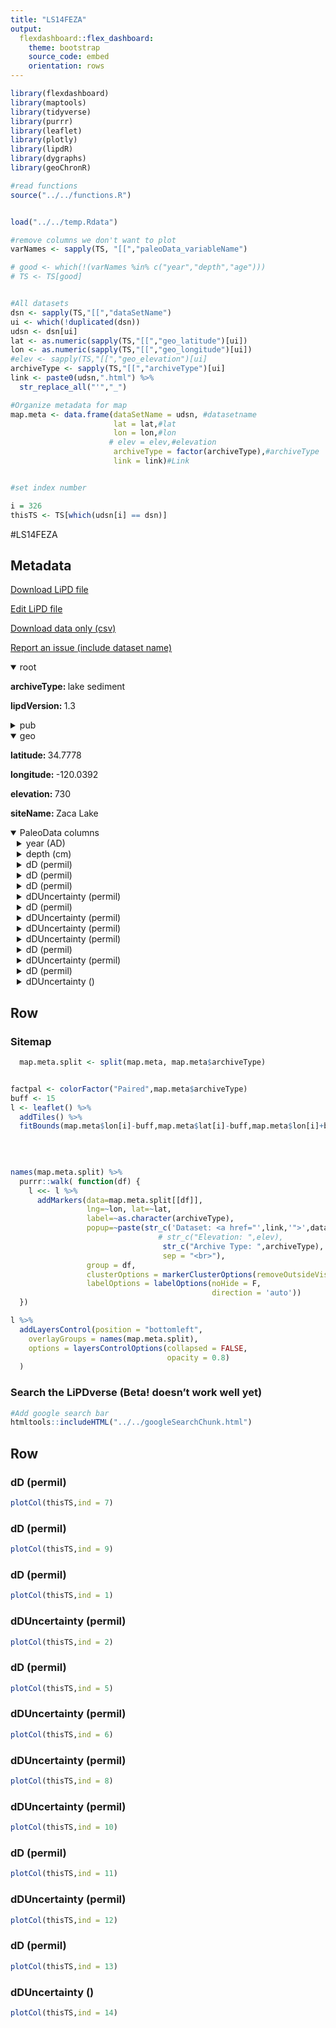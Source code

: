 ```yaml
---
title: "LS14FEZA"
output: 
  flexdashboard::flex_dashboard:
    theme: bootstrap
    source_code: embed
    orientation: rows
---
```


```r
library(flexdashboard)
library(maptools)
library(tidyverse)
library(purrr)
library(leaflet)
library(plotly)
library(lipdR)
library(dygraphs)
library(geoChronR)

#read functions
source("../../functions.R")


load("../../temp.Rdata")

#remove columns we don't want to plot
varNames <- sapply(TS, "[[","paleoData_variableName")

# good <- which(!(varNames %in% c("year","depth","age")))
# TS <- TS[good]


#All datasets
dsn <- sapply(TS,"[[","dataSetName")
ui <- which(!duplicated(dsn))
udsn <- dsn[ui]
lat <- as.numeric(sapply(TS,"[[","geo_latitude")[ui])
lon <- as.numeric(sapply(TS,"[[","geo_longitude")[ui])
#elev <- sapply(TS,"[[","geo_elevation")[ui]
archiveType <- sapply(TS,"[[","archiveType")[ui]
link <- paste0(udsn,".html") %>% 
  str_replace_all("'","_")

#Organize metadata for map
map.meta <- data.frame(dataSetName = udsn, #datasetname
                       lat = lat,#lat
                       lon = lon,#lon
                      # elev = elev,#elevation
                       archiveType = factor(archiveType),#archiveType
                       link = link)#Link


#set index number

i = 326
thisTS <- TS[which(udsn[i] == dsn)]
```
#LS14FEZA

Metadata {.sidebar}
-------------------------------------
[Download LiPD file](LS14FEZA.lpd)
            

[Edit LiPD file](http://lipd.net/playground?source=http://lipdverse.org/iso2kv0_11_0/LS14FEZA.lpd)
            

[Download data only (csv)](LS14FEZA.csv)
            

[Report an issue (include dataset name)](https://github.com/nickmckay/LiPDverse/issues)

<details open style="margin-left: 0px">
<summary>root</summary>
<p style="margin-left: 0px"><strong>archiveType: </strong>lake sediment
<p style="margin-left: 0px"><strong>lipdVersion: </strong>1.3
</details>
<details>
<summary>pub</summary>
<details style="margin-left: 10px">
<summary>pub1</summary>
<p style="margin-left: 10px"><strong>author: </strong>Feakins, Sarah J. , Kirby, Matthew E. , Cheetham, Michael I. , Ibarra, Yadira , Zimmerman, Susan R.H.
<p style="margin-left: 10px"><strong>pubYear: </strong>NA
<p style="margin-left: 10px"><strong>DOI: </strong>10.1016/j.orggeochem.2013.10.015
</details>
<details style="margin-left: 10px">
<summary>pub2</summary>
<p style="margin-left: 10px"><strong>pubYear: </strong>NA
</details>
</details>
<details open style="margin-left: 0px">
<summary>geo</summary>
<p style="margin-left: 0px"><strong>latitude: </strong>34.7778
<p style="margin-left: 0px"><strong>longitude: </strong>-120.0392
<p style="margin-left: 0px"><strong>elevation: </strong>730
<p style="margin-left: 0px"><strong>siteName: </strong>Zaca Lake
</details>
<details open>
<summary>PaleoData columns</summary>
<details style="margin-left: 10px">
<summary>year (AD)</summary>
<p style="margin-left: 10px"><strong>TSid: </strong>MAT0ee6aa23ee
<p style="margin-left: 10px"><strong>variableName: </strong>year
<p style="margin-left: 10px"><strong>units: </strong>AD
<p style="margin-left: 10px"><strong>description: </strong>Year AD
</details>
<details style="margin-left: 10px">
<summary>depth (cm)</summary>
<p style="margin-left: 10px"><strong>TSid: </strong>MATe175dfba95
<p style="margin-left: 10px"><strong>variableName: </strong>depth
<p style="margin-left: 10px"><strong>units: </strong>cm
<p style="margin-left: 10px"><strong>description: </strong>depth
</details>
<details style="margin-left: 10px">
<summary>dD (permil)</summary>
<p style="margin-left: 10px"><strong>TSid: </strong>LS14FEZA01C
<p style="margin-left: 10px"><strong>variableName: </strong>dD
<p style="margin-left: 10px"><strong>units: </strong>permil
<p style="margin-left: 10px"><strong>description: </strong>terrestrial biomarker
<details>
<summary>interpretation</summary>
<details style="margin-left: 20px">
<summary>1</summary>
<p style="margin-left: 20px"><strong>basis: </strong>These changes in moisture source have been further linked to SST anomalies (SSTa) in the Kuroshio Extension region of the N Pacific, which exerts steering on atmo- spheric circulation and hence moisture sources to the west coast of N America. ... These positive excursions may be linked to warm Kuroshio Extension SSTa, driv- ing greater amplitude waves in the circulation over the N Pacific entraining subtropical moisture sources but generally associated with drier conditions in coastal southern California. Conversely negative isotopic excursions centered on 300 and 800 yr BP may correspond to more N Pacific moisture flux and wetter conditions in coastal southern California, the former of these perhaps associ- ated with the Little Ice Age. In combination with other proxies recording wet/dry climate regime shifts, the information on mois- ture source from precipitation isotopes may thus be particularly helpful in understanding the dynamical causes of hydroclimate shifts. Warm SST anomaly --> less moisture flux -->more enriched precipitation. "Elevated dD values indi- cate more (sub)tropical moisture sources and/or drier conditions, whereas lower dD values are consistent with N Pacific moisture sources and/or more antecedent precipitation. "
<p style="margin-left: 20px"><strong>interpDirection: </strong>decrease
<p style="margin-left: 20px"><strong>scope: </strong>climate
<p style="margin-left: 20px"><strong>variable: </strong>Moisture flux from the subtropical North Pacific (driven by SST anomalies in the Kuroshio Extension region)
<p style="margin-left: 20px"><strong>direction: </strong>decrease
</details>
<details style="margin-left: 20px">
<summary>2</summary>
<p style="margin-left: 20px"><strong>basis: </strong>SEASONALITY: "First, during water uptake, plants are expected to sample the spring growing season precipitation, at the end of the wet season [October-March], as the temperature warms up and before the dry summer months (Feakins and Sessions, 2010; Kahmen et al., 2011; Tipple et al., 2013). During this time, the plants may record the isotopic signature of just a few storms each year heightening variability; however, sedimentary samples integrating a decade might average the signal from > 20 storms. " PARAMETER: "Paleoclimatic interpretation of the precipitation isotopic history recorded in the Crystal Cave has been suggested to record changes in moisture source primarily and local amount effect secondarily (McCabe-Glynn et al., 2013). ... Our record provides an extension of the Crystal Cave isotopic record, from a more southerly coastal location, but likely also records interdecadal variability in the same processes. ... We suggest that the plant leaf wax record preferentially captures spring precipitation isotopic anomalies integrated over decades, providing a sensitive record of atmospheric circulation and moisture source changes. "
<p style="margin-left: 20px"><strong>direction: </strong>positive
<p style="margin-left: 20px"><strong>inferredMaterial: </strong>soil water
<p style="margin-left: 20px"><strong>integrationTimeBasis: </strong>Rapid transfer from plant to sediment is likely within the small, steep-sided watershed, suggesting that the leaf wax record would be capable of reconstructing up to decadal resolution variation in leaf wax dD values.
<p style="margin-left: 20px"><strong>integrationTimeUnits: </strong>years
<p style="margin-left: 20px"><strong>rank: </strong>1
<p style="margin-left: 20px"><strong>scope: </strong>isotope
<p style="margin-left: 20px"><strong>seasonality: </strong>spring
<p style="margin-left: 20px"><strong>variable: </strong>P_isotope
<p style="margin-left: 20px"><strong>coefficient: </strong>NA
<p style="margin-left: 20px"><strong>fraction: </strong>NA
</details>
<details style="margin-left: 20px">
<summary>3</summary>
<p style="margin-left: 20px"><strong>basis: </strong>SEASONALITY: "First, during water uptake, plants are expected to sample the spring growing season precipitation, at the end of the wet season [October-March], as the temperature warms up and before the dry summer months (Feakins and Sessions, 2010; Kahmen et al., 2011; Tipple et al., 2013). During this time, the plants may record the isotopic signature of just a few storms each year heightening variability; however, sedimentary samples integrating a decade might average the signal from > 20 storms. " PARAMETER: "Paleoclimatic interpretation of the precipitation isotopic history recorded in the Crystal Cave has been suggested to record changes in moisture source primarily and local amount effect secondarily (McCabe-Glynn et al., 2013). ... Our record provides an extension of the Crystal Cave isotopic record, from a more southerly coastal location, but likely also records interdecadal variability in the same processes."
<p style="margin-left: 20px"><strong>rank: </strong>2
<p style="margin-left: 20px"><strong>scope: </strong>isotope
<p style="margin-left: 20px"><strong>seasonality: </strong>spring
<p style="margin-left: 20px"><strong>variable: </strong>P_amount
<p style="margin-left: 20px"><strong>coefficient: </strong>NA
<p style="margin-left: 20px"><strong>fraction: </strong>NA
</details>
<details style="margin-left: 20px">
<summary>4</summary>
<p style="margin-left: 20px"><strong>basis: </strong>Secondly, plant community changes in the catchment (or other ecological changes) may influence the dD record. Vegetation changes could reasonably have an influence on the mean catchment ewax/precip that lasts for decades, so this mecha- nism might operate too slowly to explain sample-to-sample vari- ability in the sediment, although it may contribute to the multi- decadal variability. We observed abundance variation in homo- logues downcore (Fig. 5), which could be consistent with ecological changes influencing dD values; however, the non-unique chain length distributions of different plant species (Bush and McIner- ney, 2013) make it impossible to draw unique solutions here.
<p style="margin-left: 20px"><strong>rank: </strong>3
<p style="margin-left: 20px"><strong>scope: </strong>isotope
<p style="margin-left: 20px"><strong>variable: </strong>plant community composition
<p style="margin-left: 20px"><strong>coefficient: </strong>NA
<p style="margin-left: 20px"><strong>fraction: </strong>NA
</details>
</details>
</details>
<details style="margin-left: 10px">
<summary>dD (permil)</summary>
<p style="margin-left: 10px"><strong>TSid: </strong>LS14FEZA01D
<p style="margin-left: 10px"><strong>variableName: </strong>dD
<p style="margin-left: 10px"><strong>units: </strong>permil
<p style="margin-left: 10px"><strong>description: </strong>terrestrial biomarker
<details>
<summary>interpretation</summary>
<details style="margin-left: 20px">
<summary>1</summary>
<p style="margin-left: 20px"><strong>basis: </strong>These changes in moisture source have been further linked to SST anomalies (SSTa) in the Kuroshio Extension region of the N Pacific, which exerts steering on atmo- spheric circulation and hence moisture sources to the west coast of N America. ... These positive excursions may be linked to warm Kuroshio Extension SSTa, driv- ing greater amplitude waves in the circulation over the N Pacific entraining subtropical moisture sources but generally associated with drier conditions in coastal southern California. Conversely negative isotopic excursions centered on 300 and 800 yr BP may correspond to more N Pacific moisture flux and wetter conditions in coastal southern California, the former of these perhaps associ- ated with the Little Ice Age. In combination with other proxies recording wet/dry climate regime shifts, the information on mois- ture source from precipitation isotopes may thus be particularly helpful in understanding the dynamical causes of hydroclimate shifts. Warm SST anomaly --> less moisture flux -->more enriched precipitation. "Elevated dD values indi- cate more (sub)tropical moisture sources and/or drier conditions, whereas lower dD values are consistent with N Pacific moisture sources and/or more antecedent precipitation. "
<p style="margin-left: 20px"><strong>interpDirection: </strong>decrease
<p style="margin-left: 20px"><strong>scope: </strong>climate
<p style="margin-left: 20px"><strong>variable: </strong>Moisture flux from the subtropical North Pacific (driven by SST anomalies in the Kuroshio Extension region)
<p style="margin-left: 20px"><strong>direction: </strong>decrease
</details>
<details style="margin-left: 20px">
<summary>2</summary>
<p style="margin-left: 20px"><strong>basis: </strong>SEASONALITY: "First, during water uptake, plants are expected to sample the spring growing season precipitation, at the end of the wet season [October-March], as the temperature warms up and before the dry summer months (Feakins and Sessions, 2010; Kahmen et al., 2011; Tipple et al., 2013). During this time, the plants may record the isotopic signature of just a few storms each year heightening variability; however, sedimentary samples integrating a decade might average the signal from > 20 storms. " PARAMETER: "Paleoclimatic interpretation of the precipitation isotopic history recorded in the Crystal Cave has been suggested to record changes in moisture source primarily and local amount effect secondarily (McCabe-Glynn et al., 2013). ... Our record provides an extension of the Crystal Cave isotopic record, from a more southerly coastal location, but likely also records interdecadal variability in the same processes. ... We suggest that the plant leaf wax record preferentially captures spring precipitation isotopic anomalies integrated over decades, providing a sensitive record of atmospheric circulation and moisture source changes. "
<p style="margin-left: 20px"><strong>direction: </strong>positive
<p style="margin-left: 20px"><strong>inferredMaterial: </strong>soil water
<p style="margin-left: 20px"><strong>integrationTimeBasis: </strong>Rapid transfer from plant to sediment is likely within the small, steep-sided watershed, suggesting that the leaf wax record would be capable of reconstructing up to decadal resolution variation in leaf wax dD values.
<p style="margin-left: 20px"><strong>integrationTimeUnits: </strong>years
<p style="margin-left: 20px"><strong>rank: </strong>1
<p style="margin-left: 20px"><strong>scope: </strong>isotope
<p style="margin-left: 20px"><strong>seasonality: </strong>spring
<p style="margin-left: 20px"><strong>variable: </strong>P_isotope
<p style="margin-left: 20px"><strong>coefficient: </strong>NA
<p style="margin-left: 20px"><strong>fraction: </strong>NA
</details>
<details style="margin-left: 20px">
<summary>3</summary>
<p style="margin-left: 20px"><strong>basis: </strong>SEASONALITY: "First, during water uptake, plants are expected to sample the spring growing season precipitation, at the end of the wet season [October-March], as the temperature warms up and before the dry summer months (Feakins and Sessions, 2010; Kahmen et al., 2011; Tipple et al., 2013). During this time, the plants may record the isotopic signature of just a few storms each year heightening variability; however, sedimentary samples integrating a decade might average the signal from > 20 storms. " PARAMETER: "Paleoclimatic interpretation of the precipitation isotopic history recorded in the Crystal Cave has been suggested to record changes in moisture source primarily and local amount effect secondarily (McCabe-Glynn et al., 2013). ... Our record provides an extension of the Crystal Cave isotopic record, from a more southerly coastal location, but likely also records interdecadal variability in the same processes."
<p style="margin-left: 20px"><strong>rank: </strong>2
<p style="margin-left: 20px"><strong>scope: </strong>isotope
<p style="margin-left: 20px"><strong>seasonality: </strong>spring
<p style="margin-left: 20px"><strong>variable: </strong>P_amount
<p style="margin-left: 20px"><strong>coefficient: </strong>NA
<p style="margin-left: 20px"><strong>fraction: </strong>NA
</details>
<details style="margin-left: 20px">
<summary>4</summary>
<p style="margin-left: 20px"><strong>basis: </strong>Secondly, plant community changes in the catchment (or other ecological changes) may influence the dD record. Vegetation changes could reasonably have an influence on the mean catchment ewax/precip that lasts for decades, so this mecha- nism might operate too slowly to explain sample-to-sample vari- ability in the sediment, although it may contribute to the multi- decadal variability. We observed abundance variation in homo- logues downcore (Fig. 5), which could be consistent with ecological changes influencing dD values; however, the non-unique chain length distributions of different plant species (Bush and McIner- ney, 2013) make it impossible to draw unique solutions here.
<p style="margin-left: 20px"><strong>rank: </strong>3
<p style="margin-left: 20px"><strong>scope: </strong>isotope
<p style="margin-left: 20px"><strong>variable: </strong>plant community composition
<p style="margin-left: 20px"><strong>coefficient: </strong>NA
<p style="margin-left: 20px"><strong>fraction: </strong>NA
</details>
</details>
</details>
<details style="margin-left: 10px">
<summary>dD (permil)</summary>
<p style="margin-left: 10px"><strong>TSid: </strong>LS14FEZA01F
<p style="margin-left: 10px"><strong>variableName: </strong>dD
<p style="margin-left: 10px"><strong>units: </strong>permil
<p style="margin-left: 10px"><strong>description: </strong>biomarkers
<details>
<summary>interpretation</summary>
<details style="margin-left: 20px">
<summary>1</summary>
<p style="margin-left: 20px"><strong>scope: </strong>climate
</details>
<details style="margin-left: 20px">
<summary>2</summary>
<p style="margin-left: 20px"><strong>inferredMaterial: </strong>not interpreted
<p style="margin-left: 20px"><strong>scope: </strong>isotope
<p style="margin-left: 20px"><strong>coefficient: </strong>NA
<p style="margin-left: 20px"><strong>fraction: </strong>NA
<p style="margin-left: 20px"><strong>rank: </strong>NA
</details>
<details style="margin-left: 20px">
<summary>3</summary>
<p style="margin-left: 20px"><strong>coefficient: </strong>NA
<p style="margin-left: 20px"><strong>fraction: </strong>NA
<p style="margin-left: 20px"><strong>rank: </strong>NA
<p style="margin-left: 20px"><strong>scope: </strong>isotope
</details>
<details style="margin-left: 20px">
<summary>4</summary>
<p style="margin-left: 20px"><strong>coefficient: </strong>NA
<p style="margin-left: 20px"><strong>fraction: </strong>NA
<p style="margin-left: 20px"><strong>rank: </strong>NA
<p style="margin-left: 20px"><strong>scope: </strong>isotope
</details>
</details>
</details>
<details style="margin-left: 10px">
<summary>dDUncertainty (permil)</summary>
<p style="margin-left: 10px"><strong>TSid: </strong>LPDd239c4652
<p style="margin-left: 10px"><strong>variableName: </strong>dDUncertainty
<p style="margin-left: 10px"><strong>units: </strong>permil
<p style="margin-left: 10px"><strong>description: </strong>stdev of d2H measurements
<details>
<summary>interpretation</summary>
<details style="margin-left: 20px">
<summary>1</summary>
<p style="margin-left: 20px"><strong>scope: </strong>climate
</details>
<details style="margin-left: 20px">
<summary>2</summary>
<p style="margin-left: 20px"><strong>coefficient: </strong>NA
<p style="margin-left: 20px"><strong>fraction: </strong>NA
<p style="margin-left: 20px"><strong>rank: </strong>NA
<p style="margin-left: 20px"><strong>scope: </strong>isotope
</details>
<details style="margin-left: 20px">
<summary>3</summary>
<p style="margin-left: 20px"><strong>coefficient: </strong>NA
<p style="margin-left: 20px"><strong>fraction: </strong>NA
<p style="margin-left: 20px"><strong>rank: </strong>NA
<p style="margin-left: 20px"><strong>scope: </strong>isotope
</details>
<details style="margin-left: 20px">
<summary>4</summary>
<p style="margin-left: 20px"><strong>coefficient: </strong>NA
<p style="margin-left: 20px"><strong>fraction: </strong>NA
<p style="margin-left: 20px"><strong>rank: </strong>NA
<p style="margin-left: 20px"><strong>scope: </strong>isotope
</details>
</details>
</details>
<details style="margin-left: 10px">
<summary>dD (permil)</summary>
<p style="margin-left: 10px"><strong>TSid: </strong>LS14FEZA01B
<p style="margin-left: 10px"><strong>variableName: </strong>dD
<p style="margin-left: 10px"><strong>units: </strong>permil
<p style="margin-left: 10px"><strong>description: </strong>biomarkers
<details>
<summary>interpretation</summary>
<details style="margin-left: 20px">
<summary>1</summary>
<p style="margin-left: 20px"><strong>scope: </strong>climate
</details>
<details style="margin-left: 20px">
<summary>2</summary>
<p style="margin-left: 20px"><strong>basis: </strong>Downcore variation involved subtle changes in distribution, C22 and C24 covarying and suggesting a similar source, perhaps partially aquatic, with an increase in recent decades perhaps related to indirect fertilization of the lake (Fig. 5a).
<p style="margin-left: 20px"><strong>inferredMaterial: </strong>lake water and soil water
<p style="margin-left: 20px"><strong>rank: </strong>1
<p style="margin-left: 20px"><strong>scope: </strong>isotope
<p style="margin-left: 20px"><strong>variable: </strong>Veg
<p style="margin-left: 20px"><strong>coefficient: </strong>NA
<p style="margin-left: 20px"><strong>fraction: </strong>NA
</details>
<details style="margin-left: 20px">
<summary>3</summary>
<p style="margin-left: 20px"><strong>coefficient: </strong>NA
<p style="margin-left: 20px"><strong>fraction: </strong>NA
<p style="margin-left: 20px"><strong>rank: </strong>NA
<p style="margin-left: 20px"><strong>scope: </strong>isotope
</details>
<details style="margin-left: 20px">
<summary>4</summary>
<p style="margin-left: 20px"><strong>coefficient: </strong>NA
<p style="margin-left: 20px"><strong>fraction: </strong>NA
<p style="margin-left: 20px"><strong>rank: </strong>NA
<p style="margin-left: 20px"><strong>scope: </strong>isotope
</details>
</details>
</details>
<details style="margin-left: 10px">
<summary>dDUncertainty (permil)</summary>
<p style="margin-left: 10px"><strong>TSid: </strong>LPDd72fd146
<p style="margin-left: 10px"><strong>variableName: </strong>dDUncertainty
<p style="margin-left: 10px"><strong>units: </strong>permil
<p style="margin-left: 10px"><strong>description: </strong>stdev of d2H measurements
<details>
<summary>interpretation</summary>
<details style="margin-left: 20px">
<summary>1</summary>
<p style="margin-left: 20px"><strong>scope: </strong>climate
</details>
<details style="margin-left: 20px">
<summary>2</summary>
<p style="margin-left: 20px"><strong>coefficient: </strong>NA
<p style="margin-left: 20px"><strong>fraction: </strong>NA
<p style="margin-left: 20px"><strong>rank: </strong>NA
<p style="margin-left: 20px"><strong>scope: </strong>isotope
</details>
<details style="margin-left: 20px">
<summary>3</summary>
<p style="margin-left: 20px"><strong>coefficient: </strong>NA
<p style="margin-left: 20px"><strong>fraction: </strong>NA
<p style="margin-left: 20px"><strong>rank: </strong>NA
<p style="margin-left: 20px"><strong>scope: </strong>isotope
</details>
<details style="margin-left: 20px">
<summary>4</summary>
<p style="margin-left: 20px"><strong>coefficient: </strong>NA
<p style="margin-left: 20px"><strong>fraction: </strong>NA
<p style="margin-left: 20px"><strong>rank: </strong>NA
<p style="margin-left: 20px"><strong>scope: </strong>isotope
</details>
</details>
</details>
<details style="margin-left: 10px">
<summary>dDUncertainty (permil)</summary>
<p style="margin-left: 10px"><strong>TSid: </strong>LPD9e7bf79e
<p style="margin-left: 10px"><strong>variableName: </strong>dDUncertainty
<p style="margin-left: 10px"><strong>units: </strong>permil
<p style="margin-left: 10px"><strong>description: </strong>stdev of d2H measurements
<details>
<summary>interpretation</summary>
<details style="margin-left: 20px">
<summary>1</summary>
<p style="margin-left: 20px"><strong>scope: </strong>climate
</details>
<details style="margin-left: 20px">
<summary>2</summary>
<p style="margin-left: 20px"><strong>coefficient: </strong>NA
<p style="margin-left: 20px"><strong>fraction: </strong>NA
<p style="margin-left: 20px"><strong>rank: </strong>NA
<p style="margin-left: 20px"><strong>scope: </strong>isotope
</details>
<details style="margin-left: 20px">
<summary>3</summary>
<p style="margin-left: 20px"><strong>coefficient: </strong>NA
<p style="margin-left: 20px"><strong>fraction: </strong>NA
<p style="margin-left: 20px"><strong>rank: </strong>NA
<p style="margin-left: 20px"><strong>scope: </strong>isotope
</details>
<details style="margin-left: 20px">
<summary>4</summary>
<p style="margin-left: 20px"><strong>coefficient: </strong>NA
<p style="margin-left: 20px"><strong>fraction: </strong>NA
<p style="margin-left: 20px"><strong>rank: </strong>NA
<p style="margin-left: 20px"><strong>scope: </strong>isotope
</details>
</details>
</details>
<details style="margin-left: 10px">
<summary>dDUncertainty (permil)</summary>
<p style="margin-left: 10px"><strong>TSid: </strong>LPD9e7bf79e2
<p style="margin-left: 10px"><strong>variableName: </strong>dDUncertainty
<p style="margin-left: 10px"><strong>units: </strong>permil
<p style="margin-left: 10px"><strong>description: </strong>stdev of d2H measurements
<details>
<summary>interpretation</summary>
<details style="margin-left: 20px">
<summary>1</summary>
<p style="margin-left: 20px"><strong>scope: </strong>climate
</details>
<details style="margin-left: 20px">
<summary>2</summary>
<p style="margin-left: 20px"><strong>coefficient: </strong>NA
<p style="margin-left: 20px"><strong>fraction: </strong>NA
<p style="margin-left: 20px"><strong>rank: </strong>NA
<p style="margin-left: 20px"><strong>scope: </strong>isotope
</details>
<details style="margin-left: 20px">
<summary>3</summary>
<p style="margin-left: 20px"><strong>coefficient: </strong>NA
<p style="margin-left: 20px"><strong>fraction: </strong>NA
<p style="margin-left: 20px"><strong>rank: </strong>NA
<p style="margin-left: 20px"><strong>scope: </strong>isotope
</details>
<details style="margin-left: 20px">
<summary>4</summary>
<p style="margin-left: 20px"><strong>coefficient: </strong>NA
<p style="margin-left: 20px"><strong>fraction: </strong>NA
<p style="margin-left: 20px"><strong>rank: </strong>NA
<p style="margin-left: 20px"><strong>scope: </strong>isotope
</details>
</details>
</details>
<details style="margin-left: 10px">
<summary>dD (permil)</summary>
<p style="margin-left: 10px"><strong>TSid: </strong>LS14FEZA01E
<p style="margin-left: 10px"><strong>variableName: </strong>dD
<p style="margin-left: 10px"><strong>units: </strong>permil
<p style="margin-left: 10px"><strong>description: </strong>biomarkers
<details>
<summary>interpretation</summary>
<details style="margin-left: 20px">
<summary>1</summary>
<p style="margin-left: 20px"><strong>scope: </strong>climate
</details>
<details style="margin-left: 20px">
<summary>2</summary>
<p style="margin-left: 20px"><strong>inferredMaterial: </strong>not interpreted
<p style="margin-left: 20px"><strong>scope: </strong>isotope
<p style="margin-left: 20px"><strong>coefficient: </strong>NA
<p style="margin-left: 20px"><strong>fraction: </strong>NA
<p style="margin-left: 20px"><strong>rank: </strong>NA
</details>
<details style="margin-left: 20px">
<summary>3</summary>
<p style="margin-left: 20px"><strong>coefficient: </strong>NA
<p style="margin-left: 20px"><strong>fraction: </strong>NA
<p style="margin-left: 20px"><strong>rank: </strong>NA
<p style="margin-left: 20px"><strong>scope: </strong>isotope
</details>
<details style="margin-left: 20px">
<summary>4</summary>
<p style="margin-left: 20px"><strong>coefficient: </strong>NA
<p style="margin-left: 20px"><strong>fraction: </strong>NA
<p style="margin-left: 20px"><strong>rank: </strong>NA
<p style="margin-left: 20px"><strong>scope: </strong>isotope
</details>
</details>
</details>
<details style="margin-left: 10px">
<summary>dDUncertainty (permil)</summary>
<p style="margin-left: 10px"><strong>TSid: </strong>LPDd239c465
<p style="margin-left: 10px"><strong>variableName: </strong>dDUncertainty
<p style="margin-left: 10px"><strong>units: </strong>permil
<p style="margin-left: 10px"><strong>description: </strong>stdev of d2H measurements
<details>
<summary>interpretation</summary>
<details style="margin-left: 20px">
<summary>1</summary>
<p style="margin-left: 20px"><strong>scope: </strong>climate
</details>
<details style="margin-left: 20px">
<summary>2</summary>
<p style="margin-left: 20px"><strong>coefficient: </strong>NA
<p style="margin-left: 20px"><strong>fraction: </strong>NA
<p style="margin-left: 20px"><strong>rank: </strong>NA
<p style="margin-left: 20px"><strong>scope: </strong>isotope
</details>
<details style="margin-left: 20px">
<summary>3</summary>
<p style="margin-left: 20px"><strong>coefficient: </strong>NA
<p style="margin-left: 20px"><strong>fraction: </strong>NA
<p style="margin-left: 20px"><strong>rank: </strong>NA
<p style="margin-left: 20px"><strong>scope: </strong>isotope
</details>
<details style="margin-left: 20px">
<summary>4</summary>
<p style="margin-left: 20px"><strong>coefficient: </strong>NA
<p style="margin-left: 20px"><strong>fraction: </strong>NA
<p style="margin-left: 20px"><strong>rank: </strong>NA
<p style="margin-left: 20px"><strong>scope: </strong>isotope
</details>
</details>
</details>
<details style="margin-left: 10px">
<summary>dD (permil)</summary>
<p style="margin-left: 10px"><strong>TSid: </strong>LS14FEZA01A
<p style="margin-left: 10px"><strong>variableName: </strong>dD
<p style="margin-left: 10px"><strong>units: </strong>permil
<p style="margin-left: 10px"><strong>description: </strong>biomarkers
<details>
<summary>interpretation</summary>
<details style="margin-left: 20px">
<summary>1</summary>
<p style="margin-left: 20px"><strong>scope: </strong>climate
</details>
<details style="margin-left: 20px">
<summary>2</summary>
<p style="margin-left: 20px"><strong>basis: </strong>Downcore variation involved subtle changes in distribution, C22 and C24 covarying and suggesting a similar source, perhaps partially aquatic, with an increase in recent decades perhaps related to indirect fertilization of the lake (Fig. 5a).
<p style="margin-left: 20px"><strong>inferredMaterial: </strong>lake water and soil water
<p style="margin-left: 20px"><strong>rank: </strong>1
<p style="margin-left: 20px"><strong>scope: </strong>isotope
<p style="margin-left: 20px"><strong>variable: </strong>Veg
<p style="margin-left: 20px"><strong>coefficient: </strong>NA
<p style="margin-left: 20px"><strong>fraction: </strong>NA
</details>
<details style="margin-left: 20px">
<summary>3</summary>
<p style="margin-left: 20px"><strong>coefficient: </strong>NA
<p style="margin-left: 20px"><strong>fraction: </strong>NA
<p style="margin-left: 20px"><strong>rank: </strong>NA
<p style="margin-left: 20px"><strong>scope: </strong>isotope
</details>
<details style="margin-left: 20px">
<summary>4</summary>
<p style="margin-left: 20px"><strong>coefficient: </strong>NA
<p style="margin-left: 20px"><strong>fraction: </strong>NA
<p style="margin-left: 20px"><strong>rank: </strong>NA
<p style="margin-left: 20px"><strong>scope: </strong>isotope
</details>
</details>
</details>
<details style="margin-left: 10px">
<summary>dDUncertainty ()</summary>
<p style="margin-left: 10px"><strong>TSid: </strong>LPD8ec8baf1
<p style="margin-left: 10px"><strong>variableName: </strong>dDUncertainty
<p style="margin-left: 10px"><strong>description: </strong>stdev of d2H measurements
<details>
<summary>interpretation</summary>
<details style="margin-left: 20px">
<summary>1</summary>
<p style="margin-left: 20px"><strong>scope: </strong>climate
</details>
<details style="margin-left: 20px">
<summary>2</summary>
<p style="margin-left: 20px"><strong>coefficient: </strong>NA
<p style="margin-left: 20px"><strong>fraction: </strong>NA
<p style="margin-left: 20px"><strong>rank: </strong>NA
<p style="margin-left: 20px"><strong>scope: </strong>isotope
</details>
<details style="margin-left: 20px">
<summary>3</summary>
<p style="margin-left: 20px"><strong>coefficient: </strong>NA
<p style="margin-left: 20px"><strong>fraction: </strong>NA
<p style="margin-left: 20px"><strong>rank: </strong>NA
<p style="margin-left: 20px"><strong>scope: </strong>isotope
</details>
<details style="margin-left: 20px">
<summary>4</summary>
<p style="margin-left: 20px"><strong>coefficient: </strong>NA
<p style="margin-left: 20px"><strong>fraction: </strong>NA
<p style="margin-left: 20px"><strong>rank: </strong>NA
<p style="margin-left: 20px"><strong>scope: </strong>isotope
</details>
</details>
</details>

Row {.tabset .tabset-fade}
-----------------------------------------------------------------------

### Sitemap

```r
  map.meta.split <- split(map.meta, map.meta$archiveType)


factpal <- colorFactor("Paired",map.meta$archiveType)
buff <- 15
l <- leaflet() %>% 
  addTiles() %>% 
  fitBounds(map.meta$lon[i]-buff,map.meta$lat[i]-buff,map.meta$lon[i]+buff,map.meta$lat[i]+buff)
  

  
  
names(map.meta.split) %>%
  purrr::walk( function(df) {
    l <<- l %>%
      addMarkers(data=map.meta.split[[df]],
                 lng=~lon, lat=~lat,
                 label=~as.character(archiveType),
                 popup=~paste(str_c('Dataset: <a href="',link,'">',dataSetName,'</a>'),
                                 # str_c("Elevation: ",elev),
                                  str_c("Archive Type: ",archiveType),
                                  sep = "<br>"),
                 group = df,
                 clusterOptions = markerClusterOptions(removeOutsideVisibleBounds = F),
                 labelOptions = labelOptions(noHide = F,
                                             direction = 'auto'))
  })

l %>%
  addLayersControl(position = "bottomleft",
    overlayGroups = names(map.meta.split),
    options = layersControlOptions(collapsed = FALSE,
                                   opacity = 0.8)
  )
```

### Search the LiPDverse (Beta! doesn't work well yet)
```r
#Add google search bar
htmltools::includeHTML("../../googleSearchChunk.html")
```


Row {.tabset .tabset-fade}
-----------------------------------------------------------------------

### dD (permil)
```r
plotCol(thisTS,ind = 7)
```

### dD (permil)
```r
plotCol(thisTS,ind = 9)
```

### dD (permil)
```r
plotCol(thisTS,ind = 1)
```

### dDUncertainty (permil)
```r
plotCol(thisTS,ind = 2)
```

### dD (permil)
```r
plotCol(thisTS,ind = 5)
```

### dDUncertainty (permil)
```r
plotCol(thisTS,ind = 6)
```

### dDUncertainty (permil)
```r
plotCol(thisTS,ind = 8)
```

### dDUncertainty (permil)
```r
plotCol(thisTS,ind = 10)
```

### dD (permil)
```r
plotCol(thisTS,ind = 11)
```

### dDUncertainty (permil)
```r
plotCol(thisTS,ind = 12)
```

### dD (permil)
```r
plotCol(thisTS,ind = 13)
```

### dDUncertainty ()
```r
plotCol(thisTS,ind = 14)
```
